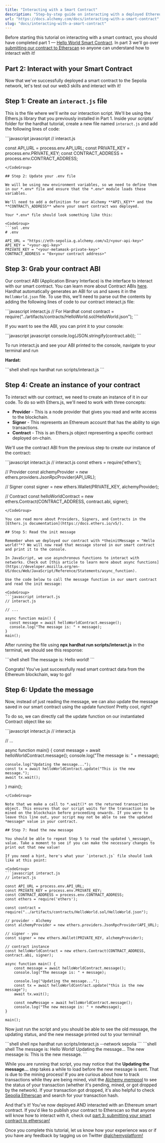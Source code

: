 ```yaml
---
title: "Interacting with a Smart Contract"
description: "Step-by-step guide on interacting with a deployed Ethereum smart contract by updating a smart contract variable."
url: "https://docs.alchemy.com/docs/interacting-with-a-smart-contract"
slug: "docs/interacting-with-a-smart-contract"
---
```



Before starting this tutorial on interacting with a smart contract, you should have completed part 1 — [Hello World Smart Contract](https://alchemyenterprisegroup.readme.io/alchemy-docs/docs/hello-world-smart-contract). In part 3 we'll go over [submitting our contract to Etherscan](https://docs.alchemy.com/alchemy/tutorials/hello-world-smart-contract/submitting-your-smart-contract-to-etherscan) so anyone can understand how to interact with it!

## Part 2: Interact with your Smart Contract

Now that we've successfully deployed a smart contract to the Sepolia network, let's test out our web3 skills and interact with it!

## Step 1: Create an `interact.js` file

This is the file where we'll write our interaction script. We'll be using the Ethers.js library that you previously installed in Part 1. Inside your *scripts/* folder for the hardhat tutorial, create a new file named `interact.js` and add the following lines of code:

<CodeGroup>
  ```javascript javascript
  // interact.js

  const API_URL = process.env.API_URL;
  const PRIVATE_KEY = process.env.PRIVATE_KEY;
  const CONTRACT_ADDRESS = process.env.CONTRACT_ADDRESS;
  ```
</CodeGroup>

## Step 2: Update your .env file

We will be using new environment variables, so we need to define them in our *.env* file and ensure that the *.env* module loads these variables.

We'll need to add a definition for our Alchemy **API\_KEY** and the **CONTRACT\_ADDRESS** where your smart contract was deployed.

Your *.env* file should look something like this:

<CodeGroup>
  ```sol .env
  # .env

  API_URL = "https://eth-sepolia.g.alchemy.com/v2/<your-api-key>"
  API_KEY = "<your-api-key>"
  PRIVATE_KEY = "<your-metamask-private-key>"
  CONTRACT_ADDRESS = "0x<your contract address>"
  ```
</CodeGroup>

## Step 3: Grab your contract ABI

Our contract ABI (Application Binary Interface) is the interface to interact with our smart contract. You can learn more about Contract ABIs [here](/docs/deep-dive-into-eth_getlogs#what-are-abis). Hardhat automatically generates an ABI for us and saves it in the `HelloWorld.json` file. To use this, we'll need to parse out the contents by adding the following lines of code to our contract interact.js file:

<CodeGroup>
  ```javascript interact.js
  // For Hardhat 
  const contract = require("../artifacts/contracts/HelloWorld.sol/HelloWorld.json");
  ```
</CodeGroup>

If you want to see the ABI, you can print it to your console:

<CodeGroup>
  ```javascript javascript
  console.log(JSON.stringify(contract.abi));
  ```
</CodeGroup>

To run interact.js and see your ABI printed to the console, navigate to your terminal and run

**Hardat:**

<CodeGroup>
  ```shell shell
  npx hardhat run scripts/interact.js
  ```
</CodeGroup>

## Step 4: Create an instance of your contract

To interact with our contract, we need to create an instance of it in our code. To do so with Ethers.js, we'll need to work with three concepts:

* **Provider** - This is a node provider that gives you read and write access to the blockchain.
* **Signer** - This represents an Ethereum account that has the ability to sign transactions.
* **Contract** - This is an Ethers.js object representing a specific contract deployed on-chain.

We'll use the contract ABI from the previous step to create our instance of the contract:

<CodeGroup>
  ```javascript interact.js
  // interact.js
  const ethers = require('ethers');

  // Provider
  const alchemyProvider = new ethers.providers.JsonRpcProvider(API_URL);

  // Signer
  const signer = new ethers.Wallet(PRIVATE_KEY, alchemyProvider);

  // Contract
  const helloWorldContract = new ethers.Contract(CONTRACT_ADDRESS, contract.abi, signer);
  ```
</CodeGroup>

You can read more about Providers, Signers, and Contracts in the [Ethers.js documentation](https://docs.ethers.io/v5/).

## Step 5: Read the init message

Remember when we deployed our contract with *theinitMessage = "Hello world!"*? We will now read that message stored in our smart contract and print it to the console.

In JavaScript, we use asynchronous functions to interact with networks. Check out [this article to learn more about async functions](https://developer.mozilla.org/en-US/docs/Web/JavaScript/Reference/Statements/async_function).

Use the code below to call the message function in our smart contract and read the init message:

<CodeGroup>
  ```javascript interact.js
  // interact.js

  // ...

  async function main() {
    const message = await helloWorldContract.message();
    console.log("The message is: " + message);
  }
  main();
  ```
</CodeGroup>

After running the file using **npx hardhat run scripts/interact.js** in the terminal, we should see this response:

<CodeGroup>
  ```shell shell
  The message is: Hello world!
  ```
</CodeGroup>

Congrats! You've just successfully read smart contract data from the Ethereum blockchain, way to go!

## Step 6: Update the message

Now, instead of just reading the message, we can also update the message saved in our smart contract using the update function! Pretty cool, right?

To do so, we can directly call the update function on our instantiated Contract object like so:

<CodeGroup>
  ```javascript interact.js
  // interact.js

  // ...

  async function main() {
    const message = await helloWorldContract.message();
    console.log("The message is: " + message);
    
    console.log("Updating the message...");
    const tx = await helloWorldContract.update("This is the new message.");
    await tx.wait();
  }
  main();
  ```
</CodeGroup>

Note that we make a call to *.wait()* on the returned transaction object. This ensures that our script waits for the transaction to be mined on the blockchain before proceeding onwards. If you were to leave this line out, your script may not be able to see the updated *message* value in your contract.

## Step 7: Read the new message

You should be able to repeat Step 5 to read the updated \_message\_ value. Take a moment to see if you can make the necessary changes to print out that new value!

If you need a hint, here's what your `interact.js` file should look like at this point:

<CodeGroup>
  ```javascript interact.js
  // interact.js

  const API_URL = process.env.API_URL;
  const PRIVATE_KEY = process.env.PRIVATE_KEY;
  const CONTRACT_ADDRESS = process.env.CONTRACT_ADDRESS;
  const ethers = require('ethers');

  const contract = require("../artifacts/contracts/HelloWorld.sol/HelloWorld.json");

  // provider - Alchemy
  const alchemyProvider = new ethers.providers.JsonRpcProvider(API_URL);

  // signer - you
  const signer = new ethers.Wallet(PRIVATE_KEY, alchemyProvider);

  // contract instance
  const helloWorldContract = new ethers.Contract(CONTRACT_ADDRESS, contract.abi, signer);

  async function main() {
      const message = await helloWorldContract.message();
      console.log("The message is: " + message); 

      console.log("Updating the message...");
      const tx = await helloWorldContract.update("this is the new message");
      await tx.wait();

      const newMessage = await helloWorldContract.message();
      console.log("The new message is: " + newMessage); 
  }

  main();
  ```
</CodeGroup>

Now just run the script and you should be able to see the old message, the updating status, and the new message printed out to your terminal!

<CodeGroup>
  ```shell shell
  npx hardhat run scripts/interact.js --network sepolia
  ```
</CodeGroup>

<CodeGroup>
  ```shell shell
  The message is: Hello World!
  Updating the message...
  The new message is: This is the new message.
  ```
</CodeGroup>

While you are running that script, you may notice that the **Updating the message...** step takes a while to load before the new message is sent. That is due to the mining process! If you are curious about how to track transactions while they are being mined, visit the [Alchemy mempool](https://dashboard.alchemy.com/mempool) to see the status of your transaction (whether it's pending, mined, or got dropped by the network). If your transaction got dropped, it's also helpful to check [Sepolia Etherscan](https://sepolia.etherscan.io/) and search for your transaction hash.

And that's it! You've now deployed AND interacted with an Ethereum smart contract. If you'd like to publish your contract to Etherscan so that anyone will know how to interact with it, check out [part 3: submitting your smart contract to etherscan!](https://docs.alchemy.com/alchemy/tutorials/hello-world-smart-contract/submitting-your-smart-contract-to-etherscan)

Once you complete this tutorial, let us know how your experience was or if you have any feedback by tagging us on Twitter [@alchemyplatform!](https://twitter.com/AlchemyPlatform)

